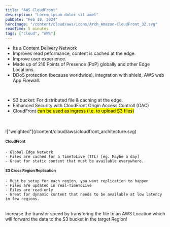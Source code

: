 ```yaml
---
title: "AWS CloudFront"
description: "Lorem ipsum dolor sit amet"
pubDate: "Feb 18, 2024"
heroImage: "/content/cloud/aws/icons/Arch_Amazon-CloudFront_32.svg"
readTime: 5 minutes
tags: ["cloud", "AWS"]
---
```



<Section
	link="cloudfront-intro"
	title="What is CloudFront?"
	imageUrl="/content/cloud/aws/icons/Arch_Amazon-CloudFront_32.svg"
/>

- Its a Content Delivery Network
- Improves read peformance, content is cached at the edge.
- Improve user experience.
- Made up of 216 Points of Presence (PoP) globally and other Edge Locations.
- DDoS protection (because worldwide), integration with shield, AWS web App Firewall.

<br />
<Section
	link="cloudfront-origins"
	title="CloudFront - Origins (HTTP Backend)"
/>

- S3 bucket: For distributed file & caching at the edge.
- Enhanced Security with CloudFront Origin Access Controll (OAC)
- CloudFront <mark>can be used as ingress (i.e. to upload S3 files)</mark>

<br />
<Section link="cloudfront-highlevel" title="CloudFront - Diagram" />
<br />
!["weighted"](/content/cloud/aws/cloudfront_architecture.svg)
<br />
<Section link="cloudfront-vs-s3-cross-origin" title="CloudFront vs S3 Cross-Origin replication" />

# CloudFront
```
- Global Edge Network
- Files are cached for a TimeToLive (TTL) [eg. Maybe a day]
- Great for static content that must be available everywhere.
```
# S3 Cross Region Replication
```
- Must be setup for each region, you want replication to happen
- Files are updated in real-TimeToLive
- Files are read-only
- Great for dynamic content that needs to be available at low latency in few regions.
```

<br />
<Section link="s3-transfer-accleration" title="S3 Transfer Acclerator" />
Increase the transfer speed by transfering the file to an AWS Location which will forward the data to the S3 bucket in the target Region!
